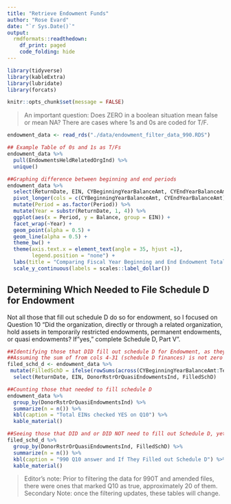 ```yaml
---
title: "Retrieve Endowment Funds"
author: "Rose Evard"
date: "`r Sys.Date()`"
output:
  rmdformats::readthedown:
    df_print: paged
    code_folding: hide
---
```


```r

library(tidyverse)
library(kableExtra)
library(lubridate)
library(forcats)

knitr::opts_chunk$set(message = FALSE)

```

> An important question: Does ZERO in a boolean situation mean false or mean NA?  There are cases where 1s and 0s are coded for T/F.

```r
endowment_data <- read_rds("./data/endowment_filter_data_990.RDS")

## Example Table of 0s and 1s as T/Fs
endowment_data %>% 
  pull(EndowmentsHeldRelatedOrgInd) %>% 
  unique()
```


```r
##Graphing difference between beginning and end periods
endowment_data %>%
  select(ReturnDate, EIN, CYBeginningYearBalanceAmt, CYEndYearBalanceAmt) %>%
  pivot_longer(cols = c(CYBeginningYearBalanceAmt, CYEndYearBalanceAmt), names_to = "Period", values_to = "Balance") %>%
  mutate(Period = as.factor(Period)) %>%
  mutate(Year = substr(ReturnDate, 1, 4)) %>%
  ggplot(aes(x = Period, y = Balance, group = EIN)) +
  facet_wrap(~Year) +
  geom_point(alpha = 0.5) + 
  geom_line(alpha = 0.5) + 
  theme_bw() + 
  theme(axis.text.x = element_text(angle = 35, hjust =1),
        legend.position = "none") +
  labs(title = "Comparing Fiscal Year Beginning and End Endowment Totals") +
  scale_y_continuous(labels = scales::label_dollar())
```


## Determining Which Needed to File Schedule D for Endowment

Not all those that fill out schedule D do so for endowment, so I focused on Question 10 "Did the organization, directly or through a related organization, hold assets in temporarily restricted endowments, permanent endowments, or quasi endowments?  If "yes," complete Schedule D, Part V".  

```r
##Identifying those that DID fill out schedule D for Endowment, as they supplied info in any numeric column
##Assuming the sum of from cols 4-31 (schedule D finances) is not zero
filed_schd_d <- endowment_data %>%
 mutate(FilledSchD = ifelse(rowSums(across(CYBeginningYearBalanceAmt:TermEndowmentBalanceEOYPct), na.rm = TRUE) != 0, TRUE, FALSE)) %>%
  select(ReturnDate, EIN, DonorRstrOrQuasiEndowmentsInd, FilledSchD)

##Counting those that needed to fill schedule D
endowment_data %>%
  group_by(DonorRstrOrQuasiEndowmentsInd) %>%
  summarize(n = n()) %>%
  kbl(caption = "Total EINs checked YES on Q10") %>%
  kable_material()

##Seeing those that DID and or DID NOT need to fill out Schedule D, yet Did or Did Not
filed_schd_d %>%
  group_by(DonorRstrOrQuasiEndowmentsInd, FilledSchD) %>%
  summarize(n = n()) %>%
  kbl(caption = "990 Q10 answer and If They Filled out Schedule D") %>%
  kable_material()
```

> Editor's note: Prior to filtering the data for 990T and amended files, there were ones that marked Q10 as true, approximately 20 of them.  
> Secondary Note: once the filtering updates, these tables will change.
